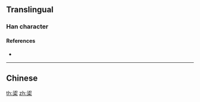 {{character info/new}}
==Translingual==

===Han character===
{{Han char|rn=75|rad=木|as=6|sn=10|four=|canj=EKD|ids=⿱⿰氵刃木}}

====References====
* {{Han ref|kx=|dkj=|dj=|hdz=|uh=9FC4}}

----

==Chinese==
{{zh-see|梁|v}}

[[th:鿄]]
[[zh:鿄]]